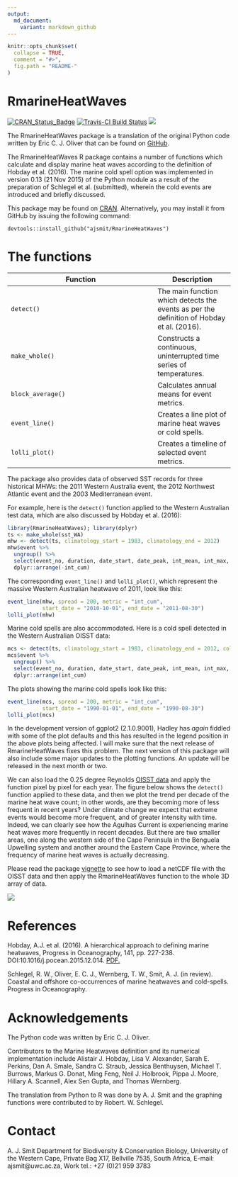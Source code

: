 ```yaml
---
output:
  md_document:
    variant: markdown_github
---
```


<!-- README.md is generated from README.Rmd. Please edit that file -->

```r
knitr::opts_chunk$set(
  collapse = TRUE,
  comment = "#>",
  fig.path = "README-"
)
```

# RmarineHeatWaves

[![CRAN_Status_Badge](http://www.r-pkg.org/badges/version/RmarineHeatWaves)](http://cran.r-project.org/package=RmarineHeatWaves)
[![Travis-CI Build Status](https://travis-ci.org/ajsmit/RmarineHeatWaves.svg?branch=master)](https://travis-ci.org/ajsmit/RmarineHeatWaves)
![](http://cranlogs.r-pkg.org/badges/grand-total/RmarineHeatWaves)


The RmarineHeatWaves package is a translation of the original Python code written 
by Eric C. J. Oliver that can be found on [GitHub](https://github.com/ecjoliver/marineHeatWaves).

The RmarineHeatWaves R package contains a number of functions which calculate 
and display marine heat waves according to the definition of Hobday et al. (2016). 
The marine cold spell option was implemented in version 0.13 (21 Nov 2015) of the 
Python module as a result of the preparation of Schlegel et al. (submitted), wherein
the cold events are introduced and briefly discussed.

This package may be found on [CRAN](https://cran.r-project.org/web/packages/RmarineHeatWaves/index.html). 
Alternatively, you may install it from GitHub by issuing the following command:

`devtools::install_github("ajsmit/RmarineHeatWaves")`

# The functions

|Function             |Description|
|---------------------|-----------|
|`detect()`           |The main function which detects the events as per the definition of Hobday et al. (2016).|
|`make_whole()`       |Constructs a continuous, uninterrupted time series of temperatures.|
|`block_average()`    |Calculates annual means for event metrics.|
|`event_line()`       |Creates a line plot of marine heat waves or cold spells.|
|`lolli_plot()`       |Creates a timeline of selected event metrics.|

The package also provides data of observed SST records for three historical MHWs: 
the 2011 Western Australia event, the 2012 Northwest Atlantic event and the 
2003 Mediterranean event.

For example, here is the `detect()` function applied to the Western Australian test data,
which are also discussed by Hobday et al. (2016):
```r
library(RmarineHeatWaves); library(dplyr)
ts <- make_whole(sst_WA)
mhw <- detect(ts, climatology_start = 1983, climatology_end = 2012)
mhw$event %>% 
  ungroup() %>%
  select(event_no, duration, date_start, date_peak, int_mean, int_max, int_cum) %>% 
  dplyr::arrange(-int_cum)
```

The corresponding `event_line()` and `lolli_plot()`, which represent the massive Western Australian heatwave of 2011, look like this:

```r
event_line(mhw, spread = 200, metric = "int_cum",
           start_date = "2010-10-01", end_date = "2011-08-30")
lolli_plot(mhw)
```

Marine cold spells are also accommodated. Here is a cold spell detected in the Western Australian OISST data:

```r
mcs <- detect(ts, climatology_start = 1983, climatology_end = 2012, cold_spells = TRUE)
mcs$event %>% 
  ungroup() %>%
  select(event_no, duration, date_start, date_peak, int_mean, int_max, int_cum) %>% 
  dplyr::arrange(int_cum)
```

The plots showing the marine cold spells look like this:

```r
event_line(mcs, spread = 200, metric = "int_cum",
           start_date = "1990-01-01", end_date = "1990-08-30")
lolli_plot(mcs)
```

In the development version of ggplot2 (2.1.0.9001), Hadley has *again* fiddled with some of the plot defaults and this has resulted in the legend position in the above plots being affected. I will make sure that the next release of RmarineHeatWaves fixes this problem. The next version of this package will also include some major updates to the plotting functions. An update will be released in the next month or two.

We can also load the 0.25 degree Reynolds [OISST data](http://www.ncdc.noaa.gov/thredds/oisst-catalog.html) and apply the function pixel by pixel for each year. The figure below shows the `detect()` function applied to these data, and then we plot the trend per decade of the marine heat wave count; in other words, are they becoming more of less frequent in recent years? Under climate change we expect that extreme events would become more frequent, and of greater intensity with time. Indeed, we can clearly see how the Agulhas Current is experiencing marine heat waves more frequently in recent decades. But there are two smaller areas, one along the western side of the Cape Peninsula in the Benguela Upwelling system and another around the Eastern Cape Province, where the frequency of marine heat waves is actually decreasing. 

Please read the package [vignette](https://github.com/ajsmit/RmarineHeatWaves/blob/master/vignettes/gridded-event-detection.Rmd) to see how to load a netCDF file with the OISST data and then apply the RmarineHeatWaves function to the whole 3D array of data.

![](README-fig-example3.png)

# References

Hobday, A.J. et al. (2016). A hierarchical approach to defining marine heatwaves, Progress in Oceanography, 141, pp. 227-238. DOI:10.1016/j.pocean.2015.12.014. [PDF.](http://passage.phys.ocean.dal.ca/~olivere/docs/Hobdayetal_2016_PO_HierarchMHWDefn.pdf)

Schlegel, R. W., Oliver, E. C. J., Wernberg, T. W., Smit, A. J. (in review). Coastal and offshore co-occurrences of marine heatwaves and cold-spells. Progress in Oceanography.

# Acknowledgements

The Python code was written by Eric C. J. Oliver.

Contributors to the Marine Heatwaves definition and its numerical implementation include Alistair J. Hobday, Lisa V. Alexander, Sarah E. Perkins, Dan A. Smale, Sandra C. Straub, Jessica Benthuysen, Michael T. Burrows, Markus G. Donat, Ming Feng, Neil J. Holbrook, Pippa J. Moore, Hillary A. Scannell, Alex Sen Gupta, and Thomas Wernberg.

The translation from Python to R was done by A. J. Smit and the graphing functions were contributed to by Robert. W. Schlegel.

# Contact

A. J. Smit
Department for Biodiversity & Conservation Biology, University of the Western Cape,
Private Bag X17,  Bellville 7535, South Africa,  E-mail: ajsmit@uwc.ac.za,
Work tel.: +27 (0)21 959 3783
